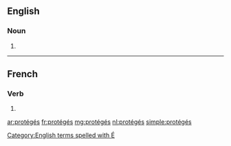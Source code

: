 {{also|proteges|protegés|protèges|Protegés}}
==English==

===Noun===
{{head|en|noun plural form}}

# {{plural of|protégé|lang=en}}

[[Category:English terms spelled with É]]

----

==French==

===Verb===
{{head|fr|past participle form}}

# {{masculine plural past participle of|protéger|lang=fr|nocat=1}}

[[ar:protégés]]
[[fr:protégés]]
[[mg:protégés]]
[[nl:protégés]]
[[simple:protégés]]